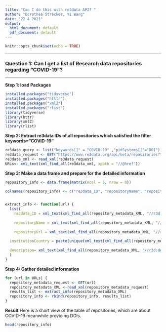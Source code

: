 ```yaml
---
title: "Can I do this with re3data API? "
author: "Dorothea Strecker, Yi Wang"
date: "22 4 2021"
output:
  html_document: default
  pdf_document: default
---
```

```r
knitr::opts_chunk$set(echo = TRUE)
```

* * *
### Question 1: Can I get a list of Research data repositories regarding "COVID-19"? 

* * *
**Step 1: load Packages **

```r
installed.packages("tidyverse")
installed.packages("htttr")
installed.packages("xml2")
installed.packages("rlist")
library(tidyverse)
library(httr)
library(xml2)
library(rlist)
```
**Step 2: Extract re3data IDs of all repositories which satisfied the filter keywords="COVID-19"**

```r
re3data_query <- list("keywords[]" = "COVID-19" ,"pidSystems[]"="DOI") #give a filter, for further filter please check the documentation API
re3data_request <- GET("https://www.re3data.org/api/beta/repositories?", query = re3data_query) 
re3data_xml <- read_xml(re3data_request) 
URLs<- xml_text(xml_find_all(re3data_xml, xpath = "//@href"))

```
**Step 3: Make a data frame and prepare for the detailed information**

```r

repository_info <- data.frame(matrix(ncol = 5, nrow = 0))

colnames(repository_info) <- c("re3data_ID", "repositoryName", "repositoryUrl", "repositoryCountry","description")


extract_info <- function(url) {
  list(
    re3data_ID = xml_text(xml_find_all(repository_metadata_XML, "//r3d:re3data.orgIdentifier")),
    
    repositoryName = xml_text(xml_find_all(repository_metadata_XML, "//r3d:repositoryName")),
    
    repositoryUrl = xml_text(xml_find_all(repository_metadata_XML, "//r3d:repositoryURL")),
  
  institutionCountry = paste(unique(xml_text(xml_find_all(repository_metadata_XML, "//r3d:institutionCountry"))),collapse="|"),
  
  description= xml_text(xml_find_all(repository_metadata_XML, "//r3d:description"))
  )
}
```
**Step 4: Gather detailed information **
```r

for (url in URLs) {
  repository_metadata_request <- GET(url)
  repository_metadata_XML <-read_xml(repository_metadata_request) 
  results_list <- extract_info(repository_metadata_XML) 
  repository_info <- rbind(repository_info, results_list)
}
```


**Result**
Here is a short view of the table of repositories, which are about COVID-19 meanwhile providing DOIs. 
```r
head(repository_info)
```

